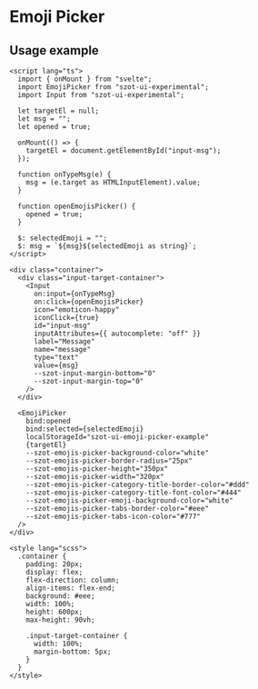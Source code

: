
<Meta of={EmojiPickerStories} />

# Emoji Picker

<ArgTypes of={EmojiPicker} />

## Usage example

```tsx
<script lang="ts">
  import { onMount } from "svelte";
  import EmojiPicker from "szot-ui-experimental";
  import Input from "szot-ui-experimental";

  let targetEl = null;
  let msg = "";
  let opened = true;

  onMount(() => {
    targetEl = document.getElementById("input-msg");
  });

  function onTypeMsg(e) {
    msg = (e.target as HTMLInputElement).value;
  }

  function openEmojisPicker() {
    opened = true;
  }

  $: selectedEmoji = "";
  $: msg = `${msg}${selectedEmoji as string}`;
</script>

<div class="container">
  <div class="input-target-container">
    <Input
      on:input={onTypeMsg}
      on:click={openEmojisPicker}
      icon="emoticon-happy"
      iconClick={true}
      id="input-msg"
      inputAttributes={{ autocomplete: "off" }}
      label="Message"
      name="message"
      type="text"
      value={msg}
      --szot-input-margin-bottom="0"
      --szot-input-margin-top="0"
    />
  </div>

  <EmojiPicker
    bind:opened
    bind:selected={selectedEmoji}
    localStorageId="szot-ui-emoji-picker-example"
    {targetEl}
    --szot-emojis-picker-background-color="white"
    --szot-emojis-picker-border-radius="25px"
    --szot-emojis-picker-height="350px"
    --szot-emojis-picker-width="320px"
    --szot-emojis-picker-category-title-border-color="#ddd"
    --szot-emojis-picker-category-title-font-color="#444"
    --szot-emojis-picker-emoji-background-color="white"
    --szot-emojis-picker-tabs-border-color="#eee"
    --szot-emojis-picker-tabs-icon-color="#777"
  />
</div>

<style lang="scss">
  .container {
    padding: 20px;
    display: flex;
    flex-direction: column;
    align-items: flex-end;
    background: #eee;
    width: 100%;
    height: 600px;
    max-height: 90vh;

    .input-target-container {
      width: 100%;
      margin-bottom: 5px;
    }
  }
</style>
```
